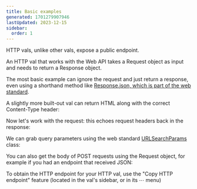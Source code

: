 ```yaml
---
title: Basic examples
generated: 1701279907946
lastUpdated: 2023-12-15
sidebar:
  order: 1
---
```



HTTP vals, unlike other vals, expose a public endpoint.

An HTTP val that works with the Web API takes a Request object as input and needs to return a Response object.

The most basic example can ignore the request and just return a response, even using a shorthand method like [Response.json, which is part of the web standard](https://developer.mozilla.org/en-US/docs/Web/API/Response/json_static).

<Val url="https://www.val.town/embed/tmcw/jsonOkExample" />

A slightly more built-out val can return HTML along with the correct Content-Type header:

<Val url="https://www.val.town/embed/tmcw/htmlExample" />

Now let's work with the request: this echoes request headers back in the response:

<Val url="https://www.val.town/embed/tmcw/headersExample" />

We can grab query parameters using the web standard [URLSearchParams](https://developer.mozilla.org/en-US/docs/Web/API/URL/searchParams) class:

<Val url="https://www.val.town/embed/neverstew/queryParams" />

You can also get the body of POST requests using the Request object,
for example if you had an endpoint that received JSON:

<Val url="https://www.val.town/embed/tmcw/jsonBodyParsing" />

To obtain the HTTP endpoint for your HTTP val, use the "Copy HTTP endpoint" feature (located in the val's sidebar, or in its ⋯ menu)
